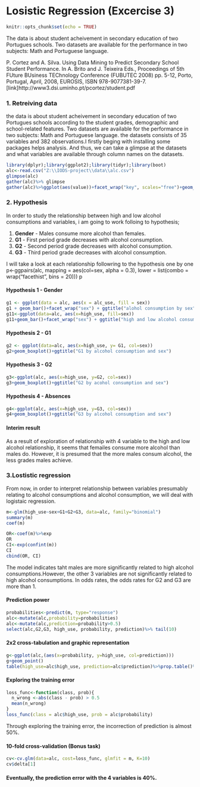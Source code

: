 # Losistic Regression (Excercise 3)
```r
knitr::opts_chunk$set(echo = TRUE)
```
The data is about student acheivement in secondary education of two Portugues schools. Two datasets are available for the performance in two subjects: Math and Portuguese language.  

P. Cortez and A. Silva. Using Data Mining to Predict Secondary School Student Performance. In A. Brito and J. Teixeira Eds., Proceedings of 5th FUture BUsiness TEChnology Conference (FUBUTEC 2008) pp. 5-12, Porto, Portugal, April, 2008, EUROSIS, ISBN 978-9077381-39-7.[link]http://www3.dsi.uminho.pt/pcortez/student.pdf

### 1. Retreiving data 
the data is about student acheivement in secondary education of two Portugues schools according to the student grades, demographic and school-related features. Two datasets are available for the performance in two subjects: Math and Portuguese language. the datasets consists of 35 variables and 382 observations.I firstly beging with installing some packages helps analysis. And thus, we can take a glimpse at the datasets and what variables are available through column names on the datasets.
```r
library(dplyr);library(ggplot2);library(tidyr);library(boot)
alc<-read.csv("Z:\\IODS-project\\data\\alc.csv")
glimpse(alc)
gather(alc)%>% glimpse
gather(alc)%>%ggplot(aes(value))+facet_wrap("key", scales="free")+geom_bar()
```

### 2. Hypothesis  
In order to study the relationship between high and low alcohol consumptions and variables, i am going to work folloing to hypothesis;

1. **Gender** - Males consume more alcohol than females.
2. **G1** - First period grade decreases with alcohol consumption.
3. **G2** - Second period grade decreases with alcohol consumption.
4. **G3** - Third period grade decreases with alcohol consumption.

I will take a look at each relationship followring to the hypothesis one by one
p<-ggpairs(alc, mapping = aes(col=sex, alpha = 0.3), lower = list(combo = wrap("facethist", bins = 20)))
p

#### Hypothesis 1 - **Gender**

```r

g1 <- ggplot(data = alc, aes(x = alc_use, fill = sex))
g1 + geom_bar()+facet_wrap("sex") + ggtitle("alohol consumption by sex")
g11<-ggplot(data=alc, aes(x=high_use, fill=sex))
g11+geom_bar()+facet_wrap("sex") + ggtitle("high and low alcohol consumption by sex")

```


#### Hypothesis 2 - **G1**
```r
g2 <- ggplot(data=alc, aes(x=high_use, y= G1, col=sex))
g2+geom_boxplot()+ggtitle("G1 by alcohol consumption and sex")
```

#### Hypothesis 3 - **G2**
```r
g3<-ggplot(alc, aes(x=high_use, y=G2, col=sex))
g3+geom_boxplot()+ggtitle("G2 by acohol consumption and sex")
```

#### Hypothesis 4 - **Absences**
```r
g4<-ggplot(alc, aes(x=high_use, y=G3, col=sex))
g4+geom_boxplot()+ggtitle("G3 by alcohol consumption and sex")
```

#### Interim result
As a result of exploration of relationship with 4 variable to the high and low alcohol relationship, it seems that femailes consume more alcohol than males do. However, it is presumed that the more males consum alcohol, the less grades males achieve. 


### 3.Lostistic regression
From now, in order to interpret relationship between variables presumably relating to alcohol consumptions and alcohol consumption, we will deal with logistaic regression.

```r
m<-glm(high_use~sex+G1+G2+G3, data=alc, family="binomial")
summary(m)
coef(m)

OR<-coef(m)%>%exp
OR
CI<-exp(confint(m))
CI
cbind(OR, CI)
```

The model indicates taht males are more significantly related to high alcohol consumptions.However, the other 3 variables are not significantly related to high alcohol consumptions.
In odds rates, the odds rates for G2 and G3 are more than 1. 

#### Prediction power 

```r
probabilities<-predict(m, type="response")
alc<-mutate(alc,probability=probabilities)
alc<-mutate(alc,prediction=probability>0.5)
select(alc,G2,G3, high_use, probability, prediction)%>% tail(10)
```

#### 2x2 cross-tabulation and graphic representation
```r
g<-ggplot(alc,(aes(x=probability, y=high_use, col=prediction)))
g+geom_point()
table(high_use=alc$high_use, prediction=alc$prediction)%>%prop.table()%>%addmargins()
```
#### Exploring the training error
```r
loss_func<-function(class, prob){
  n_wrong <-abs(class - prob) > 0.5
  mean(n_wrong)
}
loss_func(class = alc$high_use, prob = alc$probability)
```

Through exploring the training error, the incorrection of prediction is almost 50%.

#### 10-fold cross-validation (Bonus task)
```r
cv<-cv.glm(data=alc, cost=loss_func, glmfit = m, K=10)
cv$delta[1]
```


#### Eventually, the prediction error with the 4 variables is **40%**.